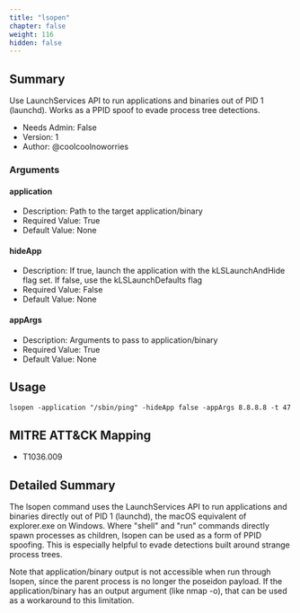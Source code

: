 ```yaml
---
title: "lsopen"
chapter: false
weight: 116
hidden: false
---
```


## Summary
Use LaunchServices API to run applications and binaries out of PID 1 (launchd). Works as a PPID spoof to evade process tree detections.

- Needs Admin: False  
- Version: 1  
- Author: @coolcoolnoworries  

### Arguments

#### application

- Description: Path to the target application/binary  
- Required Value: True  
- Default Value: None

#### hideApp

- Description: If true, launch the application with the kLSLaunchAndHide flag set. If false, use the kLSLaunchDefaults flag  
- Required Value: False  
- Default Value: None

#### appArgs

- Description: Arguments to pass to application/binary  
- Required Value: True  
- Default Value: None

## Usage

```
lsopen -application "/sbin/ping" -hideApp false -appArgs 8.8.8.8 -t 47
```

## MITRE ATT&CK Mapping

- T1036.009  
## Detailed Summary

The lsopen command uses the LaunchServices API to run applications and binaries directly out of PID 1 (launchd), the macOS equivalent of explorer.exe on Windows. Where "shell" and "run" commands directly spawn processes as children, lsopen can be used as a form of PPID spoofing. This is especially helpful to evade detections built around strange process trees.

Note that application/binary output is not accessible when run through lsopen, since the parent process is no longer the poseidon payload. If the application/binary has an output argument (like nmap -o), that can be used as a workaround to this limitation.
